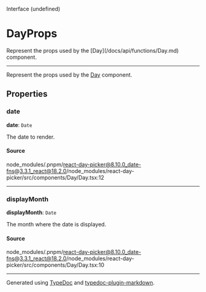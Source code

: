 <SectionTitle>Interface (undefined)</SectionTitle>

# DayProps

<Description>
  Represent the props used by the [Day](/docs/api/functions/Day.md) component.
</Description>

---

Represent the props used by the [Day](/docs/api/functions/Day.md) component.

## Properties

<a id="date" name="date"></a>

### date

<SignatureMemberIdentifier>**date**: `Date`</SignatureMemberIdentifier>

The date to render.

#### Source

node_modules/.pnpm/react-day-picker@8.10.0_date-fns@3.3.1_react@18.2.0/node_modules/react-day-picker/src/components/Day/Day.tsx:12

---

<a id="displaymonth" name="displaymonth"></a>

### displayMonth

<SignatureMemberIdentifier>**displayMonth**: `Date`</SignatureMemberIdentifier>

The month where the date is displayed.

#### Source

node_modules/.pnpm/react-day-picker@8.10.0_date-fns@3.3.1_react@18.2.0/node_modules/react-day-picker/src/components/Day/Day.tsx:10

---

Generated using [TypeDoc](https://typedoc.org) and [typedoc-plugin-markdown](https://typedoc-plugin-markdown.org).
